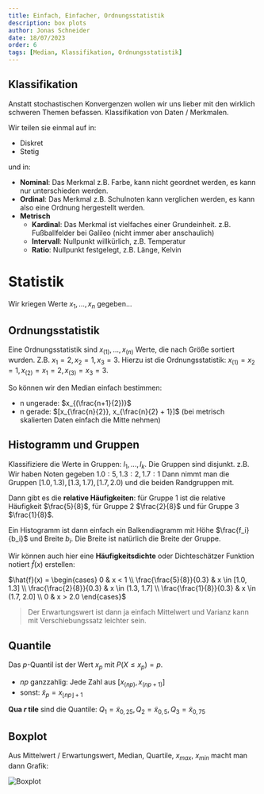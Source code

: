 ```yaml
---
title: Einfach, Einfacher, Ordnungsstatistik
description: box plots
author: Jonas Schneider
date: 18/07/2023
order: 6
tags: [Median, Klassifikation, Ordnungsstatistik]
---
```


## Klassifikation

Anstatt stochastischen Konvergenzen wollen wir uns lieber mit den wirklich schweren Themen befassen. Klassifikation von Daten / Merkmalen.

Wir teilen sie einmal auf in:

- Diskret
- Stetig

und in:

- **Nominal**: Das Merkmal z.B. Farbe, kann nicht geordnet werden, es kann nur unterschieden werden.
- **Ordinal**: Das Merkmal z.B. Schulnoten kann verglichen werden, es kann also eine Ordnung hergestellt werden.
- **Metrisch**
  - **Kardinal**: Das Merkmal ist vielfaches einer Grundeinheit. z.B. Fußballfelder bei Galileo (nicht immer aber anschaulich)
  - **Intervall**: Nullpunkt willkürlich, z.B. Temperatur
  - **Ratio**: Nullpunkt festgelegt, z.B. Länge, Kelvin

# Statistik

Wir kriegen Werte $x_1, ..., x_n$ gegeben...

## Ordnungsstatistik

Eine Ordnungsstatistik sind $x_{(1)}, ..., x_{(n)}$ Werte, die nach Größe sortiert wurden. Z.B. $x_1 = 2, x_2 = 1, x_3 = 3$. Hierzu ist die Ordnungsstatistik:
$x_{(1)} = x_2 = 1, x_{(2)} = x_1 = 2, x_{(3)} = x_3 =  3$.

So können wir den Median einfach bestimmen:

- n ungerade: $x_{(\frac{n+1}{2})}$
- n gerade: $[x_{\frac{n}{2}}, x_{\frac{n}{2} + 1}]$ (bei metrisch skalierten Daten einfach die Mitte nehmen)

## Histogramm und Gruppen

Klassifiziere die Werte in Gruppen: $l_1, ..., l_k$. Die Gruppen sind disjunkt.
z.B. Wir haben Noten gegeben $1.0: 5, 1.3: 2, 1.7: 1$
Dann nimmt man die Gruppen $[1.0, 1.3), [1.3, 1.7), [1.7, 2.0)$ und die beiden Randgruppen mit.

Dann gibt es die **relative Häufigkeiten**: für Gruppe $1$ ist die relative Häufigkeit $\frac{5}{8}$, für Gruppe $2$ $\frac{2}{8}$ und für Gruppe $3$ $\frac{1}{8}$.

Ein Histogramm ist dann einfach ein Balkendiagramm mit Höhe $\frac{f_i}{b_i}$ und Breite $b_i$. Die Breite ist natürlich die Breite der Gruppe.

Wir können auch hier eine **Häufigkeitsdichte** oder Dichteschätzer Funktion notiert $\hat{f}(x)$ erstellen:

$\hat{f}(x) = \begin{cases} 0 & x < 1 \\ \frac{\frac{5}{8}}{0.3} & x \in [1.0, 1.3] \\ \frac{\frac{2}{8}}{0.3} & x \in (1.3, 1.7] \\ \frac{\frac{1}{8}}{0.3} & x \in (1.7, 2.0] \\ 0 & x > 2.0  \end{cases}$

> Der Erwartungswert ist dann ja einfach Mittelwert und Varianz kann mit Verschiebungssatz leichter sein.

## Quantile

Das $p$-Quantil ist der Wert $x_p$ mit $P(X \leq x_p) = p$.

- $np$ ganzzahlig: Jede Zahl aus $[x_{(np)}, x_{(np+1)}]$
- sonst: $\tilde{x}_p = x_{\lfloor np \rfloor +1}$

**Qua _r_ tile** sind die Quantile:
$Q_1 = \tilde{x}_{0,25}, Q_2 = \tilde{x}_{0,5}, Q_3 = \tilde{x}_{0,75}$

## Boxplot

Aus Mittelwert / Erwartungswert, Median, Quartile, $x_{max}$, $x_{min}$ macht man dann Grafik:

![Boxplot](/summary-assets/wsi/boxplot.png)

